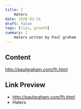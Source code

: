 ```yaml
---
title: |
    Haters
date: 2020-01-14
draft: false
tags: [tips, growth]
summary: |
    Haters writen by Paul graham
---
```


## Content

http://paulgraham.com/fh.html

## Link Preview

- http://paulgraham.com/fh.html
- Haters
